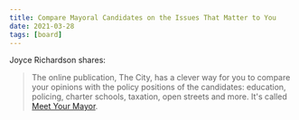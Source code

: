 ```yaml
---
title: Compare Mayoral Candidates on the Issues That Matter to You
date: 2021-03-28
tags: [board]
---
```


Joyce Richardson shares:

> The online publication, The City, has a clever way for you to compare your opinions with the policy positions of the candidates: education, policing, charter  schools, taxation, open streets and more. It's called [Meet Your Mayor](https://www.thecity.nyc/22330081/meet-your-mayor-nyc).
